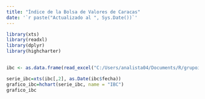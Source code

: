 ```yaml
---
title: "Índice de la Bolsa de Valores de Caracas"
date: '`r paste("Actualizado al ", Sys.Date())`'
---
```



```r

library(xts)
library(readxl)
library(dplyr)
library(highcharter)

  
ibc <- as.data.frame(read_excel("C:/Users/analista04/Documents/R/grupointeraval.github.io/ibc.xlsx",  col_types = c("date", "numeric", "numeric")))

serie_ibc=xts(ibc[,2], as.Date(ibc$fecha))
grafico_ibc=hchart(serie_ibc, name = "IBC") 
grafico_ibc

```

